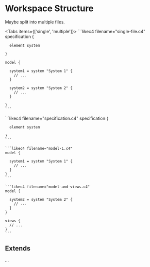 
# Workspace Structure

Maybe split into multiple files.

<Tabs items={['single', 'multiple']}>
  <Tab>
    ```likec4 filename="single-file.c4"
    specification {

      element system
      
    }
  
    model {

      system1 = system "System 1" {
        // ...
      }

      system2 = system "System 2" {
        // ...
      }

    }  
    ```  
  </Tab>
  <Tab>
    ```likec4 filename="specification.c4"
    specification {

      element system
      
    }  
    ```

    ```likec4 filename="model-1.c4"
    model {
       
      system1 = system "System 1" {
        // ...
      }
    }  
    ```
    
    ```likec4 filename="model-and-views.c4"
    model {
       
      system2 = system "System 2" {
        // ...
      }
    }  

    views {
      // ...
    }
    ```   
  </Tab>
</Tabs>

## Extends

...
